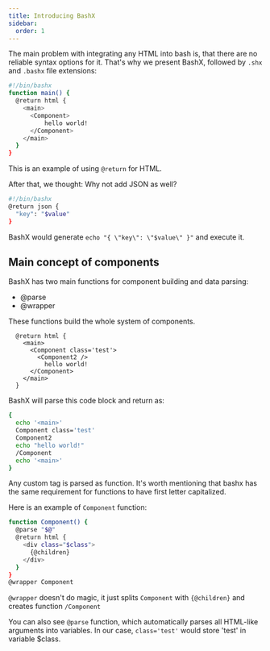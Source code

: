 ```yaml
---
title: Introducing BashX
sidebar:
  order: 1
---
```

The main problem with integrating any HTML into bash is, that there are no reliable syntax options for it. That's why we present BashX, followed by `.shx` and `.bashx` file extensions:

```sh
#!/bin/bashx
function main() {
  @return html {
    <main>
      <Component>
          hello world!
      </Component>
    </main>
  }
}
```

This is an example of using `@return` for HTML.

After that, we thought: Why not add JSON as well?
```sh
#!/bin/bashx
@return json { 
  "key": "$value"
}
```

BashX would generate `echo "{ \"key\": \"$value\" }"` and execute it. 


## Main concept of components
BashX has two main functions for component building and data parsing:

- @parse
- @wrapper

These functions build the whole system of components. 

```
  @return html {
    <main>
      <Component class='test'>
        <Component2 />
          hello world!
      </Component>
    </main>
  }
```

BashX will parse this code block and return as:
```sh
{ 
  echo '<main>'
  Component class='test'
  Component2
  echo "hello world!"
  /Component
  echo '<main>'
}
```

Any custom tag is parsed as function. It's worth mentioning that bashx has the same requirement for functions to have first letter capitalized.

Here is an example of `Component` function:

```sh
function Component() {
  @parse "$@"
  @return html {
    <div class="$class">
      {@children}
    </div>
  }
}
@wrapper Component
```

`@wrapper` doesn't do magic, it just splits `Component` with `{@children}` and creates function `/Component`


You can also see `@parse` function, which automatically parses all HTML-like arguments into variables. In our case, `class='test'` would store 'test' in variable $class.
